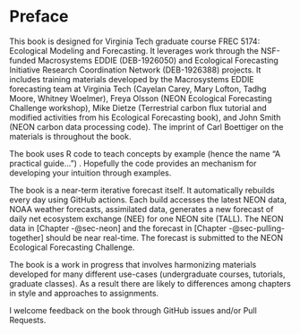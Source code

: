 # Preface {.unnumbered}

This book is designed for Virginia Tech graduate course FREC 5174: Ecological Modeling and Forecasting. It leverages work through the NSF-funded Macrosystems EDDIE (DEB-1926050) and Ecological Forecasting Initiative Research Coordination Network (DEB-1926388) projects. It includes training materials developed by the Macrosystems EDDIE forecasting team at Virginia Tech (Cayelan Carey, Mary Lofton, Tadhg Moore, Whitney Woelmer), Freya Olsson (NEON Ecological Forecasting Challenge workshop), Mike Dietze (Terrestrial carbon flux tutorial and modified activities from his Ecological Forecasting book), and John Smith (NEON carbon data processing code). The imprint of Carl Boettiger on the materials is throughout the book.

The book uses R code to teach concepts by example (hence the name "A practical guide...") . Hopefully the code provides an mechanism for developing your intuition through examples.

The book is a near-term iterative forecast itself. It automatically rebuilds every day using GitHub actions. Each build accesses the latest NEON data, NOAA weather forecasts, assimilated data, generates a new forecast of daily net ecosystem exchange (NEE) for one NEON site (TALL). The NEON data in [Chapter -@sec-neon] and the forecast in [Chapter -@sec-pulling-together] should be near real-time. The forecast is submitted to the NEON Ecological Forecasting Challenge.

The book is a work in progress that involves harmonizing materials developed for many different use-cases (undergraduate courses, tutorials, graduate classes). As a result there are likely to differences among chapters in style and approaches to assignments.

I welcome feedback on the book through GitHub issues and/or Pull Requests.
